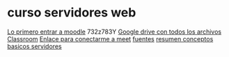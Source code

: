 = curso servidores web =
[[http://cursos.cdea.cebanc.com/moodle/|Lo primero entrar a moodle]] 732z783Y
[[http://bit.ly/IFCT0509|Google drive con todos los archivos]]
[[https://classroom.google.com/c/MTY3MjkzNjYyOTEy?cjc=zr364uv|Classroom]]
[[https://meet.google.com/shs-qkwd-fbf|Enlace para conectarme a meet]]
[[fuentes]]
[[resumen conceptos basicos servidores]]
